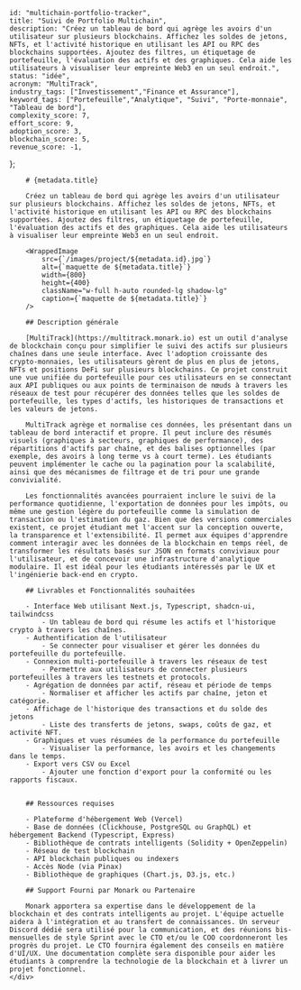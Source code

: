 
    
    id: "multichain-portfolio-tracker",
    title: "Suivi de Portfolio Multichain",
    description: "Créez un tableau de bord qui agrège les avoirs d'un utilisateur sur plusieurs blockchains. Affichez les soldes de jetons, NFTs, et l'activité historique en utilisant les API ou RPC des blockchains supportées. Ajoutez des filtres, un étiquetage de portefeuille, l'évaluation des actifs et des graphiques. Cela aide les utilisateurs à visualiser leur empreinte Web3 en un seul endroit.",
    status: "idée",
    acronym: "MultiTrack",
    industry_tags: ["Investissement","Finance et Assurance"], 
    keyword_tags: ["Portefeuille","Analytique", "Suivi", "Porte-monnaie", "Tableau de bord"],
    complexity_score: 7,
    effort_score: 9,
    adoption_score: 3,
    blockchain_score: 5,
    revenue_score: -1,
};

<div className="flex">
    <div className="hidden sticky top-0">
        <ProjectMetadata metadata={metadata} />
    </div>
    <div className="w-full">

        # {metadata.title}

        Créez un tableau de bord qui agrège les avoirs d'un utilisateur sur plusieurs blockchains. Affichez les soldes de jetons, NFTs, et l'activité historique en utilisant les API ou RPC des blockchains supportées. Ajoutez des filtres, un étiquetage de portefeuille, l'évaluation des actifs et des graphiques. Cela aide les utilisateurs à visualiser leur empreinte Web3 en un seul endroit.

        <WrappedImage
            src={`/images/project/${metadata.id}.jpg`}
            alt={`maquette de ${metadata.title}`}
            width={800}
            height={400}
            className="w-full h-auto rounded-lg shadow-lg"
            caption={`maquette de ${metadata.title}`}
        />

        ## Description générale

        [MultiTrack](https://multitrack.monark.io) est un outil d'analyse de blockchain conçu pour simplifier le suivi des actifs sur plusieurs chaînes dans une seule interface. Avec l'adoption croissante des crypto-monnaies, les utilisateurs gèrent de plus en plus de jetons, NFTs et positions DeFi sur plusieurs blockchains. Ce projet construit une vue unifiée du portefeuille pour ces utilisateurs en se connectant aux API publiques ou aux points de terminaison de nœuds à travers les réseaux de test pour récupérer des données telles que les soldes de portefeuille, les types d'actifs, les historiques de transactions et les valeurs de jetons.

        MultiTrack agrège et normalise ces données, les présentant dans un tableau de bord interactif et propre. Il peut inclure des résumés visuels (graphiques à secteurs, graphiques de performance), des répartitions d'actifs par chaîne, et des balises optionnelles (par exemple, des avoirs à long terme vs à court terme). Les étudiants peuvent implémenter le cache ou la pagination pour la scalabilité, ainsi que des mécanismes de filtrage et de tri pour une grande convivialité.

        Les fonctionnalités avancées pourraient inclure le suivi de la performance quotidienne, l'exportation de données pour les impôts, ou même une gestion légère du portefeuille comme la simulation de transaction ou l'estimation du gaz. Bien que des versions commerciales existent, ce projet étudiant met l'accent sur la conception ouverte, la transparence et l'extensibilité. Il permet aux équipes d'apprendre comment interagir avec les données de la blockchain en temps réel, de transformer les résultats basés sur JSON en formats conviviaux pour l'utilisateur, et de concevoir une infrastructure d'analytique modulaire. Il est idéal pour les étudiants intéressés par le UX et l'ingénierie back-end en crypto.

        ## Livrables et Fonctionnalités souhaitées

        - Interface Web utilisant Next.js, Typescript, shadcn-ui, tailwindcss
            - Un tableau de bord qui résume les actifs et l'historique crypto à travers les chaînes.
        - Authentification de l'utilisateur 
            - Se connecter pour visualiser et gérer les données du portefeuille du portefeuille.
        - Connexion multi-portefeuille à travers les réseaux de test
            - Permettre aux utilisateurs de connecter plusieurs portefeuilles à travers les testnets et protocols.
        - Agrégation de données par actif, réseau et période de temps
            - Normaliser et afficher les actifs par chaîne, jeton et catégorie.
        - Affichage de l'historique des transactions et du solde des jetons
            - Liste des transferts de jetons, swaps, coûts de gaz, et activité NFT.
        - Graphiques et vues résumées de la performance du portefeuille
            - Visualiser la performance, les avoirs et les changements dans le temps.
        - Export vers CSV ou Excel
            - Ajouter une fonction d'export pour la conformité ou les rapports fiscaux.


        ## Ressources requises

        - Plateforme d'hébergement Web (Vercel)
        - Base de données (Clickhouse, PostgreSQL ou GraphQL) et hébergement Backend (Typescript, Express)
        - Bibliothèque de contrats intelligents (Solidity + OpenZeppelin)
        - Réseau de test blockchain
        - API blockchain publiques ou indexers
        - Accès Node (via Pinax)
        - Bibliothèque de graphiques (Chart.js, D3.js, etc.)

        ## Support Fourni par Monark ou Partenaire

        Monark apportera sa expertise dans le développement de la blockchain et des contrats intelligents au projet. L'équipe actuelle aidera à l'intégration et au transfert de connaissances. Un serveur Discord dédié sera utilisé pour la communication, et des réunions bis-mensuelles de style Sprint avec le CTO et/ou le COO coordonneront les progrès du projet. Le CTO fournira également des conseils en matière d'UI/UX. Une documentation complète sera disponible pour aider les étudiants à comprendre la technologie de la blockchain et à livrer un projet fonctionnel.
    </div>
</div>